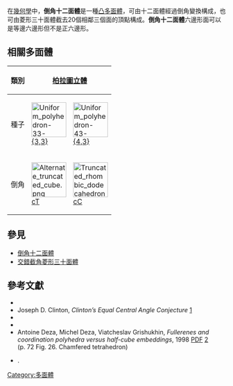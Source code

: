 {{Polyhedronbox
| name = 倒角二十面體
| polyhedron = 倒角二十面體
| imagename = Chamfered icosahedron.png
| rotating = Chamfered icosahedron.png
| rinfo = (點選檢視旋轉模型)
| Type = [[凸多面體|凸多面體]]
| Face = 50
| Edge = 120
| Vertice = 72
| Face_type = 20個[[正三角形|正三角形]]<BR>30個[[六邊形|六邊形]]
| Vertice_configuration = (24) 3.6.6<BR>(12) 6.6.6
| Schläfli = 
| Wythoff = 
| Face_configuration = 
| Conway = cI <br/> t3daI
| Symmetry_group = [[icosahedral_symmetry|''I''<sub>''h''</sub>]], [5,3], (*532)
| Index_references = 
| dual = triakis icosidodecahedron
| Rotation_group = Ih群
| Dihedral_angle = 
| Properties = [[凸集|凸]]
| 3d_image = Chamfered icosahedron.png
| vfigimage = 
| dual_image = 
| net_image = 
}}
在[[幾何學|幾何學]]中，'''倒角十二面體'''是一種[[凸多面體|凸多面體]]，可由十二面體經過倒角變換構成，也可由菱形三十面體截去20個相鄰三個面的頂點構成。'''倒角十二面體'''六邊形面可以是等邊六邊形但不是正六邊形。

== 相關多面體 ==
{| class=wikitable
!類別
!colspan=5|[[柏拉圖立體|柏拉圖立體]]
!colspan=2|[[卡塔蘭立體|卡塔蘭立體]]
|- align=center
!種子
|[[File:Uniform_polyhedron-33-t0.png|80px]]<BR>[[正四面體|{3,3}]]
|[[File:Uniform_polyhedron-43-t0.png|80px]]<BR>[[正方體|{4,3}]]
|[[File:Uniform_polyhedron-43-t2.png|80px]]<BR>[[正八面體|{3,4}]]
|[[File:Uniform_polyhedron-53-t0.png|80px]]<BR>[[正十二面體|{5,3}]]
|[[File:Uniform_polyhedron-53-t2.png|80px]]<BR>[[正二十面體|{3,5}]]
|[[File:dual_cuboctahedron.png|80px]]<BR>[[rhombic_dodecahedron|aC]]
|[[File:dual_icosidodecahedron.png|80px]]<BR>[[rhombic_triacontahedron|aD]]
|- align=center
!倒角
|[[File:Alternate_truncated_cube.png|80px]]<BR>[[倒角四面體|cT]]
|[[File:Truncated_rhombic_dodecahedron2.png|80px]]<BR>[[倒角立方體|cC]]<!--(dk4aC)-->
|[[File:Chamfered_octahedron.png|80px]]<BR>{{en-link|倒角八面體|Chamfered octahedron|cO}}<!--(dk3aC)-->
|[[File:Truncated_rhombic_triacontahedron.png|80px]]<BR>[[倒角十二面體|cD]]<!--(dk5aD)-->
|[[File:Chamfered_icosahedron.png|80px]]<BR>cI<!--(dk3aD)-->
|[[File:Chamfered_rhombic_dodecahedron.png|80px]]<BR>caC<!--(dk4adaC)-->
|[[File:Chamfered_rhombic_triacontahedron.png|80px]]<BR>caD<!--(dk4adaD)-->
|}

== 參見 ==
*[[倒角十二面體|倒角十二面體]]
*[[交錯截角菱形三十面體|交錯截角菱形三十面體]]

== 參考文獻 ==
{{reflist}}
*{{cite journal | title=A class of multi-symmetric polyhedra | first=Michael | last=Goldberg | journal=[[Tohoku_Mathematical_Journal|Tohoku Mathematical Journal]] | year=1937 | url=https://www.jstage.jst.go.jp/article/tmj1911/43/0/43_0_104/_article | access-date=2016-01-08 | archive-date=2019-10-21 | archive-url=https://web.archive.org/web/20191021163707/https://www.jstage.jst.go.jp/article/tmj1911/43/0/43_0_104/_article | dead-url=no }}
* Joseph D. Clinton, ''Clinton’s Equal Central Angle Conjecture'' [http://www.domerama.com/wp-content/uploads/2012/08/ClintonEqualEdge.pdf]{{Wayback|url=http://www.domerama.com/wp-content/uploads/2012/08/ClintonEqualEdge.pdf |date=20170607084802 }}
*{{cite book|first=George |last=Hart | authorlink = George W. Hart | chapter=Goldberg Polyhedra | title=Shaping Space | edition= 2nd | editor-first=Marjorie | editor-last=Senechal | editor-link = Marjorie Senechal | pages=125–138 | publisher=Springer | year=2012 | doi=10.1007/978-0-387-92714-5_9 }}
*{{cite web | title=Mathematical Impressions: Goldberg Polyhedra | first=George | last=Hart | authorlink=George W. Hart | date=June 18, 2013 | url=https://www.simonsfoundation.org/multimedia/mathematical-impressions-goldberg-polyhedra/ | publisher=Simons Science News | accessdate=2016-01-08 | archive-date=2017-02-27 | archive-url=https://web.archive.org/web/20170227145228/https://www.simonsfoundation.org/multimedia/mathematical-impressions-goldberg-polyhedra/ | dead-url=no }}
* Antoine Deza, Michel Deza, Viatcheslav Grishukhin, ''Fullerenes and coordination polyhedra versus half-cube embeddings'', 1998 [[PDF|PDF]] [http://www.cas.mcmaster.ca/~deza/dm1998.pdf]{{Wayback|url=http://www.cas.mcmaster.ca/~deza/dm1998.pdf |date=20150923200648 }} (p. 72 Fig. 26. Chamfered tetrahedron)
*{{citation 
 |last1=Deza 
 |first1=A. 
 |last2=Deza 
 |first2=M. 
 |author2-link=Michel Deza 
 |last3=Grishukhin 
 |first3=V. 
 |title=Fullerenes and coordination polyhedra versus half-cube embeddings 
 |journal=[[Discrete_Mathematics_(journal)|Discrete Mathematics]] 
 |volume=192 
 |issue=1 
 |year=1998 
 |pages=41–80 
 |url=http://www.ehess.fr/centres/cams/papers/144.ps.gz 
 |doi=10.1016/S0012-365X(98)00065-X 
 |deadurl=yes 
 |archiveurl=https://web.archive.org/web/20070206064633/http://www.ehess.fr/centres/cams/papers/144.ps.gz 
 |archivedate=2007-02-06 
 |accessdate=2016-01-08 
 }}.

[[Category:多面體|Category:多面體]]